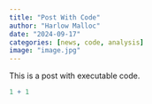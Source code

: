 ```yaml
---
title: "Post With Code"
author: "Harlow Malloc"
date: "2024-09-17"
categories: [news, code, analysis]
image: "image.jpg"
---
```


This is a post with executable code.

```r
1 + 1
```
